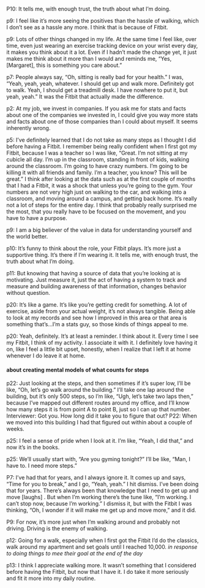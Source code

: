 P10: It tells me, with enough trust, the truth about what I'm doing.

p9: I feel like it's more seeing the positives than the hassle of walking, which I don't see as a hassle any more. I think that is because of Fitbit.

p9: Lots of other things changed in my life. At the same time I feel like, over time, even just wearing an exercise tracking device on your wrist every day, it makes you think about it a lot.
Even if I hadn't made the change yet, it just makes me think about it more than I would and reminds me, "Yes, [Margaret], this is something you care about."

p7: People always say, "Oh, sitting is really bad for your health." I was, "Yeah, yeah, yeah, whatever. I should get up and walk more. Definitely got to walk. Yeah, I should get a treadmill desk. I have nowhere to put it, but yeah, yeah." It was the Fitbit that actually made the difference.

p2: At my job, we invest in companies. If you ask me for stats and facts about one of the companies we invested in, I could give you way more stats and facts about one of those companies than I could about myself. It seems inherently wrong.

p5: I've definitely learned that I do not take as many steps as I thought I did before having a Fitbit. I remember being really confident when I first got my Fitbit, because I was a teacher so I was like, "Great. I'm not sitting at my cubicle all day. I'm up in the classroom, standing in front of kids, walking around the classroom.
I'm going to have crazy numbers. I'm going to be killing it with all friends and family. I'm a teacher, you know? This will be great."
I think after looking at the data such as at the first couple of months that I had a Fitbit, it was a shock that unless you're going to the gym. Your numbers are not very high just on walking to the car, and walking into a classroom, and moving around a campus, and getting back home.
It's really not a lot of steps for the entire day. I think that probably really surprised me the most, that you really have to be focused on the movement, and you have to have a purpose.

p9: I am a big believer of the value in data for understanding yourself and the world better.

p10: It's funny to think about the role, your Fitbit plays. It's more just a supportive thing. It's there if I'm wearing it. It tells me, with enough trust, the truth about what I'm doing.

p11: But knowing that having a source of data that you're looking at is motivating. Just measure it, just the act of having a system to track and measure and building awareness of that information, changes behavior without question.

p20: It's like a game. It's like you're getting credit for something. A lot of exercise, aside from your actual weight, it's not always tangible. Being able to look at my records and see how I improved in this area or that area is something that's...I'm a stats guy, so those kinds of things appeal to me.

 p20: Yeah, definitely. It's at least a reminder. I think about it. Every time I see my Fitbit, I think of my activity. I associate it with it. I definitely love having it on, like I feel a little bit upset, honestly, when I realize that I left it at home whenever I do leave it at home.

#### about creating mental models of what counts for steps ####
p22: Just looking at the steps, and then sometimes if it's super low, I'll be like, "Oh, let's go walk around the building." I'll take one lap around the building, but it's only 500 steps, so I'm like, "Ugh, let's take two laps then," because I've mapped out different routes around my office, and I'll know how many steps it is from point A to point B, just so I can up that number.
Interviewer:  Got you. How long did it take you to figure that out?
P22:  When we moved into this building I had that figured out within about a couple of weeks.


p25: I feel a sense of pride when I look at it. I'm like, "Yeah, I did that," and now it's in the books.

p25: We'll usually start with, "Are you gyming tonight?" I'll be like, "Man, I have to. I need more steps."

P7: I've had that for years, and I always ignore it. It comes up and says, "Time for you to break," and I go, "Yeah, yeah." I hit dismiss. I've been doing that for years. There's always been that knowledge that I need to get up and move [laughs] .
But when I'm working there's the tune like, "I'm working. I can't stop now, because I'm working." I dismiss it, but with the Fitbit I was thinking, "Oh, I wonder if it will make me get up and move more," and it did.

P9: For now, it's more just when I'm walking around and probably not driving. Driving is the enemy of walking.

p12: Going for a walk, especially when I first got the Fitbit I'd do the classics, walk around my apartment and set goals until I reached 10,000. *in response to doing things to mee their goal at the end of the day*

p13:  I think I appreciate walking more. It wasn't something that I considered before having the Fitbit, but now that I have it. I do take it more seriously and fit it more into my daily routine.
